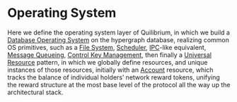 
# Operating System

Here we define the operating system layer of Quilibrium, in which we build a [Database Operating System](./dbos) on the hypergraph database, realizing common OS primitives, such as a [File System](./file-system), [Scheduler](./scheduler), [IPC](./ipc)-like equivalent, [Message Queueing](./message-queues), [Control Key Management](./key-management), then finally a [Universal Resource](./universal-resources) pattern, in which we globally define resources, and unique instances of those resources, initially with an [Account](./accounts) resource, which tracks the balance of individual holders’ network reward tokens, unifying the reward structure at the most base level of the protocol all the way up the architectural stack.

<Figure src="/img/docs/discover/operating-system/Quilibrium.png" alt="A diagram depicting all layers of the network"/>

<DocCardList />
